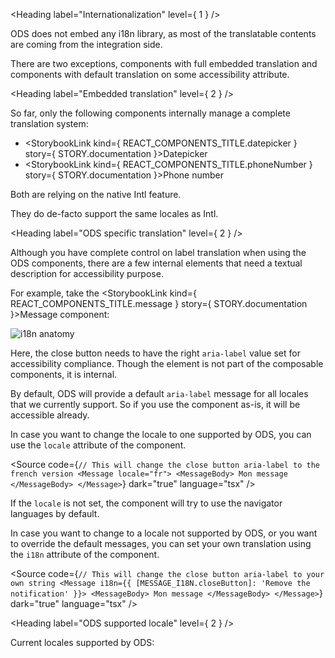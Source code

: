 
<Meta title="OVHcloud Design System/Guides/Internationalization" />

<Heading label="Internationalization" level={ 1 } />

ODS does not embed any i18n library, as most of the translatable contents are coming from the integration side.

There are two exceptions, components with full embedded translation and components with default translation on some accessibility attribute.

<Heading label="Embedded translation" level={ 2 } />

So far, only the following components internally manage a complete translation system:
- <StorybookLink kind={ REACT_COMPONENTS_TITLE.datepicker } story={ STORY.documentation }>Datepicker</StorybookLink>
- <StorybookLink kind={ REACT_COMPONENTS_TITLE.phoneNumber } story={ STORY.documentation }>Phone number</StorybookLink>

Both are relying on the native <ExternalLink href="https://developer.mozilla.org/en-US/docs/Web/JavaScript/Reference/Global_Objects/Intl">Intl</ExternalLink> feature.

They do de-facto support the same locales as <ExternalLink href="https://developer.mozilla.org/en-US/docs/Web/JavaScript/Reference/Global_Objects/Intl">Intl</ExternalLink>.

<Heading label="ODS specific translation" level={ 2 } />

Although you have complete control on label translation when using the ODS components, there are a few internal elements
that need a textual description for accessibility purpose.

For example, take the <StorybookLink kind={ REACT_COMPONENTS_TITLE.message } story={ STORY.documentation }>Message</StorybookLink> component:

![i18n anatomy](components/message/anatomy-i18n.png "i18n anatomy")

Here, the close button needs to have the right `aria-label` value set for accessibility compliance.
Though the element is not part of the composable components, it is internal.

By default, ODS will provide a default `aria-label` message for all locales that we currently support.
So if you use the component as-is, it will be accessible already.

In case you want to change the locale to one supported by ODS, you can use the `locale` attribute of the component.

<Source code={`
// This will change the close button aria-label to the french version
<Message locale="fr">
  <MessageBody>
    Mon message
  </MessageBody>
</Message>
`}
        dark="true"
        language="tsx" />

If the `locale` is not set, the component will try to use the navigator languages by default.

In case you want to change to a locale not supported by ODS, or you want to override the default messages,
you can set your own translation using the `i18n` attribute of the component.

<Source code={`
// This will change the close button aria-label to your own string
<Message i18n={{ [MESSAGE_I18N.closeButton]: 'Remove the notification' }}>
  <MessageBody>
    Mon message
  </MessageBody>
</Message>
`}
        dark="true"
        language="tsx" />

<Heading label="ODS supported locale" level={ 2 } />

Current locales supported by ODS:

<OdsLocaleList />
